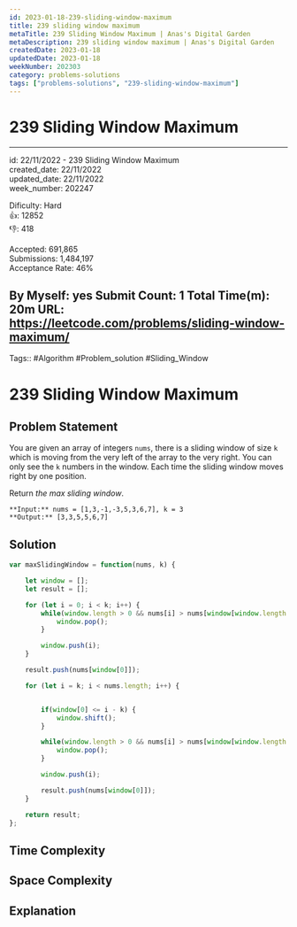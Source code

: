```yaml
---
id: 2023-01-18-239-sliding-window-maximum
title: 239 sliding window maximum
metaTitle: 239 Sliding Window Maximum | Anas's Digital Garden
metaDescription: 239 sliding window maximum | Anas's Digital Garden
createdDate: 2023-01-18
updatedDate: 2023-01-18
weekNumber: 202303
category: problems-solutions
tags: ["problems-solutions", "239-sliding-window-maximum"]
---
```


# 239 Sliding Window Maximum

---

id: 22/11/2022 - 239 Sliding Window Maximum  
created_date: 22/11/2022  
updated_date: 22/11/2022  
week_number: 202247

Dificulty: Hard  
👍: 12852  
👎: 418

Accepted: 691,865  
Submissions: 1,484,197  
Acceptance Rate: 46%

By Myself: yes
Submit Count: 1
Total Time(m): 20m
URL: <https://leetcode.com/problems/sliding-window-maximum/>
---

Tags:: #Algorithm #Problem_solution #Sliding_Window

# 239 Sliding Window Maximum

## Problem Statement

You are given an array of integers `nums`, there is a sliding window of size `k` which is moving from the very left of the array to the very right. You can only see the `k` numbers in the window. Each time the sliding window moves right by one position.

Return _the max sliding window_.

```shell
**Input:** nums = [1,3,-1,-3,5,3,6,7], k = 3
**Output:** [3,3,5,5,6,7]
```

## Solution

```javascript
var maxSlidingWindow = function(nums, k) {

    let window = [];
    let result = [];

    for (let i = 0; i < k; i++) {
        while(window.length > 0 && nums[i] > nums[window[window.length - 1]]) {
            window.pop();
        }

        window.push(i);
    }

    result.push(nums[window[0]]);

    for (let i = k; i < nums.length; i++) {


        if(window[0] <= i - k) {
            window.shift();
        }

        while(window.length > 0 && nums[i] > nums[window[window.length - 1]]) {
            window.pop();
        }

        window.push(i);

        result.push(nums[window[0]]);
    }

    return result;
};

```

## Time Complexity

## Space Complexity

## Explanation
